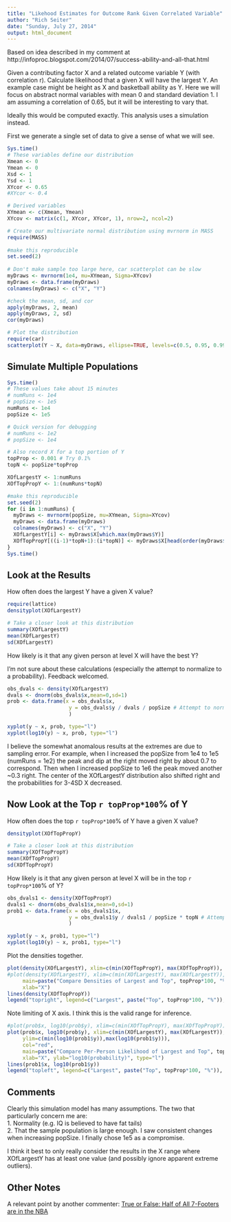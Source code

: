 ```yaml
---
title: "Likehood Estimates for Outcome Rank Given Correlated Variable"
author: "Rich Seiter"
date: "Sunday, July 27, 2014"
output: html_document
---
```


Based on idea described in my comment at http://infoproc.blogspot.com/2014/07/success-ability-and-all-that.html

Given a contributing factor X and a related outcome variable Y (with correlation r).  Calculate likelihood that a given X will have the largest Y.  An example case might be height as X and basketball ability as Y.  Here we will focus on abstract normal variables with mean 0 and standard deviation 1.  I am assuming a correlation of 0.65, but it will be interesting to vary that.

Ideally this would be computed exactly.  This analysis uses a simulation instead.

First we generate a single set of data to give a sense of what we will see.

```r
Sys.time()
# These variables define our distribution
Xmean <- 0
Ymean <- 0
Xsd <- 1
Ysd <- 1
XYcor <- 0.65
#XYcor <- 0.4

# Derived variables
XYmean <- c(Xmean, Ymean)
XYcov <- matrix(c(1, XYcor, XYcor, 1), nrow=2, ncol=2)

# Create our multivariate normal distribution using mvrnorm in MASS
require(MASS)
 
#make this reproducible
set.seed(2)
 
# Don't make sample too large here, car scatterplot can be slow
myDraws <- mvrnorm(1e4, mu=XYmean, Sigma=XYcov)
myDraws <- data.frame(myDraws)
colnames(myDraws) <- c("X", "Y")

#check the mean, sd, and cor
apply(myDraws, 2, mean)
apply(myDraws, 2, sd)
cor(myDraws)

# Plot the distribution
require(car)
scatterplot(Y ~ X, data=myDraws, ellipse=TRUE, levels=c(0.5, 0.95, 0.99, 0.999, 0.9999))
```

Simulate Multiple Populations
-----------------------------

```r
Sys.time()
# These values take about 15 minutes
# numRuns <- 1e4
# popSize <- 1e5
numRuns <- 1e4
popSize <- 1e5

# Quick version for debugging
# numRuns <- 1e2
# popSize <- 1e4

# Also record X for a top portion of Y
topProp <- 0.001 # Try 0.1%
topN <- popSize*topProp

XOfLargestY <- 1:numRuns
XOfTopPropY <- 1:(numRuns*topN)

#make this reproducible
set.seed(2)
for (i in 1:numRuns) {
  myDraws <- mvrnorm(popSize, mu=XYmean, Sigma=XYcov)
  myDraws <- data.frame(myDraws)
  colnames(myDraws) <- c("X", "Y")
  XOfLargestY[i] <- myDraws$X[which.max(myDraws$Y)]
  XOfTopPropY[((i-1)*topN+1):(i*topN)] <- myDraws$X[head(order(myDraws$Y, decreasing=TRUE), n=topN)]
}
Sys.time()
```

Look at the Results
-------------------

How often does the largest Y have a given X value?

```r
require(lattice)
densityplot(XOfLargestY)

# Take a closer look at this distribution
summary(XOfLargestY)
mean(XOfLargestY)
sd(XOfLargestY)
```

How likely is it that any given person at level X will have the best Y?

I'm not sure about these calculations (especially the attempt to normalize to a probability).  Feedback welcomed.

```r
obs_dvals <- density(XOfLargestY)
dvals <- dnorm(obs_dvals$x,mean=0,sd=1)
prob <- data.frame(x = obs_dvals$x,
                    y = obs_dvals$y / dvals / popSize # Attempt to normalize this to prob.
                    )

xyplot(y ~ x, prob, type="l")
xyplot(log10(y) ~ x, prob, type="l")
```

I believe the somewhat anomalous results at the extremes are due to sampling error.  For example, when I increased the popSize from 1e4 to 1e5 (numRuns = 1e2) the peak and dip at the right moved right by about 0.7 to correspond.  Then when I increased popSize to 1e6 the peak moved another ~0.3 right.  The center of the XOfLargestY distribution also shifted right and the probabilities for 3-4SD X decreased.

Now Look at the Top `r topProp*100`% of Y
-----------------------------------------

How often does the top `r topProp*100`% of Y have a given X value?

```r
densityplot(XOfTopPropY)

# Take a closer look at this distribution
summary(XOfTopPropY)
mean(XOfTopPropY)
sd(XOfTopPropY)
```

How likely is it that any given person at level X will be in the top `r topProp*100`% of Y?

```r
obs_dvals1 <- density(XOfTopPropY)
dvals1 <- dnorm(obs_dvals1$x,mean=0,sd=1)
prob1 <- data.frame(x = obs_dvals1$x,
                    y = obs_dvals1$y / dvals1 / popSize * topN # Attempt to normalize this to prob.
                    )

xyplot(y ~ x, prob1, type="l")
xyplot(log10(y) ~ x, prob1, type="l")
```

Plot the densities together.

```r
plot(density(XOfLargestY), xlim=c(min(XOfTopPropY), max(XOfTopPropY)), col="red",
#plot(density(XOfLargestY), xlim=c(min(XOfLargestY), max(XOfLargestY)), col="red",
     main=paste("Compare Densities of Largest and Top", topProp*100, "% of Y"),
     xlab="X")
lines(density(XOfTopPropY))
legend("topright", legend=c("Largest", paste("Top", topProp*100, "%")), lty=1, col=c("red", "black"))
```

Note limiting of X axis.  I think this is the valid range for inference.

```r
#plot(prob$x, log10(prob$y), xlim=c(min(XOfTopPropY), max(XOfTopPropY)),
plot(prob$x, log10(prob$y), xlim=c(min(XOfLargestY), max(XOfLargestY)),
     ylim=c(min(log10(prob1$y)),max(log10(prob1$y))),
     col="red",
     main=paste("Compare Per-Person Likelihood of Largest and Top", topProp*100, "% of Y"),
     xlab="X", ylab="log10(probability)", type="l")
lines(prob1$x, log10(prob1$y))
legend("topleft", legend=c("Largest", paste("Top", topProp*100, "%")), lty=1, col=c("red", "black"))
```

Comments
--------

Clearly this simulation model has many assumptions.  The two that particularly concern me are:  
1. Normality (e.g. IQ is believed to have fat tails)  
2. That the sample population is large enough.  I saw consistent changes when increasing popSize.  I finally chose 1e5 as a compromise.

I think it best to only really consider the results in the X range where XOfLargestY has at least one value (and possibly ignore apparent extreme outliers).


Other Notes
-----------

A relevant point by another commenter: [True or False: Half of All 7-Footers are in the NBA](http://www.truthaboutit.net/2012/05/true-or-false-half-of-all-7-footers-are-in-the-nba.html)